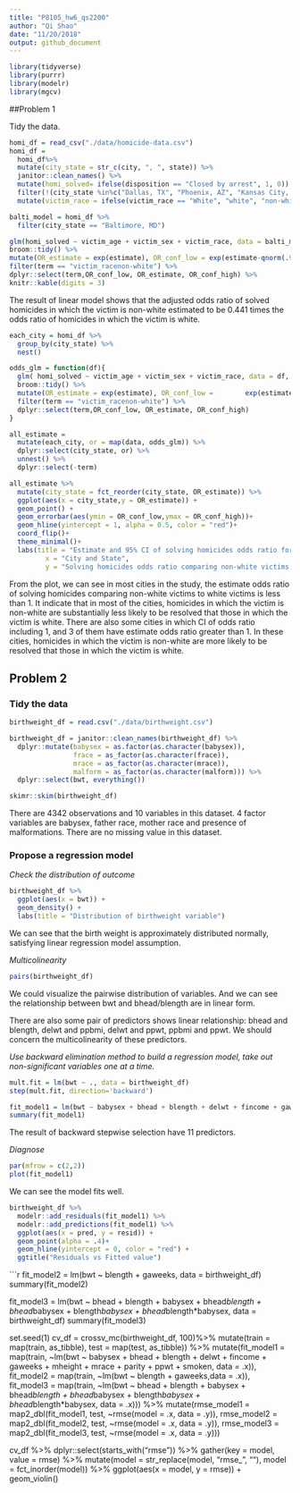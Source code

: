 ```yaml
---
title: "P8105_hw6_qs2200"
author: "Qi Shao"
date: "11/20/2018"
output: github_document
---
```


```r
library(tidyverse)
library(purrr)
library(modelr)
library(mgcv)
```

##Problem 1

Tidy the data.
```r
homi_df = read_csv("./data/homicide-data.csv") 
homi_df = 
  homi_df%>%
  mutate(city_state = str_c(city, ", ", state)) %>%
  janitor::clean_names() %>%
  mutate(homi_solved= ifelse(disposition == "Closed by arrest", 1, 0)) %>%
  filter(!(city_state %in%c("Dallas, TX", "Phoenix, AZ", "Kansas City, MO", "Tulsa, AL"))) %>%
  mutate(victim_race = ifelse(victim_race == "White", "white", "non-white"), victim_age = as.integer(victim_age), victim_race = fct_relevel(victim_race, "white", "non-white")) 
```

```r
balti_model = homi_df %>%
  filter(city_state == "Baltimore, MD")

glm(homi_solved ~ victim_age + victim_sex + victim_race, data = balti_model, family = binomial()) %>%
broom::tidy() %>%
mutate(OR_estimate = exp(estimate), OR_conf_low = exp(estimate-qnorm(.975)*std.error), OR_conf_high = exp(estimate+qnorm(.975)*std.error)) %>%
filter(term == "victim_racenon-white") %>%
dplyr::select(term,OR_conf_low, OR_estimate, OR_conf_high) %>% 
knitr::kable(digits = 3)
```

The result of linear model shows that the adjusted odds ratio of solved homicides in which the victim is non-white estimated to be 0.441 times the odds ratio of homicides in which the victim is white.

```r

each_city = homi_df %>%
  group_by(city_state) %>%
  nest()

odds_glm = function(df){
  glm( homi_solved ~ victim_age + victim_sex + victim_race, data = df, family =     binomial())  %>%
  broom::tidy() %>%
  mutate(OR_estimate = exp(estimate), OR_conf_low =        exp(estimate-qnorm(.975)*std.error), OR_conf_high = exp(estimate+qnorm(.975)*std.error)) %>%
  filter(term == "victim_racenon-white") %>%
  dplyr::select(term,OR_conf_low, OR_estimate, OR_conf_high)
}

all_estimate = 
  mutate(each_city, or = map(data, odds_glm)) %>%
  dplyr::select(city_state, or) %>%
  unnest() %>%
  dplyr::select(-term)

all_estimate %>%
  mutate(city_state = fct_reorder(city_state, OR_estimate)) %>%
  ggplot(aes(x = city_state,y = OR_estimate)) + 
  geom_point() +
  geom_errorbar(aes(ymin = OR_conf_low,ymax = OR_conf_high))+
  geom_hline(yintercept = 1, alpha = 0.5, color = "red")+
  coord_flip()+
  theme_minimal()+
  labs(title = "Estimate and 95% CI of solving homicides odds ratio for each city", 
         x = "City and State", 
         y = "Solving homicides odds ratio comparing non-white victims to white victims") 
```

From the plot, we can see in most cities in the study, the estimate odds ratio of solving homicides comparing non-white victims to white victims is less than 1. It indicate that in most of the cities, homicides in which the victim is non-white are substantially less likely to be resolved that those in which the victim is white. There are also some cities in which CI of odds ratio including 1, and 3 of them have estimate odds ratio greater than 1. In these cities, homicides in which the victim is non-white are more likely to be resolved that those in which the victim is white.

## Problem 2
### Tidy the data
```r
birthweight_df = read.csv("./data/birthweight.csv") 

birthweight_df = janitor::clean_names(birthweight_df) %>%
  dplyr::mutate(babysex = as.factor(as.character(babysex)), 
                frace = as_factor(as.character(frace)),
                mrace = as_factor(as.character(mrace)),
                malform = as_factor(as.character(malform))) %>%
  dplyr::select(bwt, everything())

skimr::skim(birthweight_df) 
```

There are 4342 observations and 10 variables in this dataset. 4 factor variables are babysex, father race, mother race and presence of malformations. There are no missing value in this dataset.

### Propose a regression model

*Check the distribution of outcome*

```r
birthweight_df %>%
  ggplot(aes(x = bwt)) + 
  geom_density() +
  labs(title = "Distribution of birthweight variable")
```
We can see that the birth weight is approximately distributed normally, satisfying linear regression model assumption.

*Multicolinearity*

```r
pairs(birthweight_df)
```
We could visualize the pairwise distribution of variables. And we can see the relationship between bwt and bhead/blength are in linear form.

There are also some pair of predictors shows linear relationship: bhead and blength, delwt and ppbmi, delwt and ppwt, ppbmi and ppwt. We should concern the multicolinearity of these predictors.

*Use backward elimination method to build a regression model, take out non-significant variables one at a time.*
```r
mult.fit = lm(bwt ~ ., data = birthweight_df)
step(mult.fit, direction='backward')
```

```r
fit_model1 = lm(bwt ~ babysex + bhead + blength + delwt + fincome + gaweeks + mheight + mrace + parity + ppwt + smoken, data = birthweight_df)
summary(fit_model1)
```
The result of backward stepwise selection have 11 predictors.

*Diagnose*
```r
par(mfrow = c(2,2))
plot(fit_model1)
```
We can see the model fits well.

```r
birthweight_df %>%
  modelr::add_residuals(fit_model1) %>% 
  modelr::add_predictions(fit_model1) %>% 
  ggplot(aes(x = pred, y = resid)) + 
  geom_point(alpha = .4)+
  geom_hline(yintercept = 0, color = "red") +
  ggtitle("Residuals vs Fitted value")

```

```r
fit_model2 = lm(bwt ~ blength + gaweeks, data = birthweight_df)
summary(fit_model2)

fit_model3 = lm(bwt ~ bhead + blength + babysex + bhead*blength + bhead*babysex + blength*babysex + bhead*blength*babysex, data = birthweight_df)
summary(fit_model3)

set.seed(1)
cv_df = 
  crossv_mc(birthweight_df, 100)%>%
  mutate(train = map(train, as_tibble),
         test = map(test, as_tibble)) %>%
  mutate(fit_model1 = map(train, ~lm(bwt ~ babysex + bhead + blength + delwt + fincome + gaweeks + mheight + mrace + parity + ppwt + smoken, data = .x)),
         fit_model2 = map(train, ~lm(bwt ~ blength + gaweeks,data = .x)),
         fit_model3 = map(train, ~lm(bwt ~ bhead + blength + babysex + bhead*blength + bhead*babysex + blength*babysex + bhead*blength*babysex, data = .x))) %>% 
  mutate(rmse_model1 = map2_dbl(fit_model1, test, ~rmse(model = .x, data = .y)),
         rmse_model2 = map2_dbl(fit_model2, test, ~rmse(model = .x, data = .y)),
         rmse_model3 = map2_dbl(fit_model3, test, ~rmse(model = .x, data = .y)))

cv_df %>% 
  dplyr::select(starts_with("rmse")) %>% 
  gather(key = model, value = rmse) %>% 
  mutate(model = str_replace(model, "rmse_", ""),
         model = fct_inorder(model)) %>% 
  ggplot(aes(x = model, y = rmse)) + geom_violin()
         